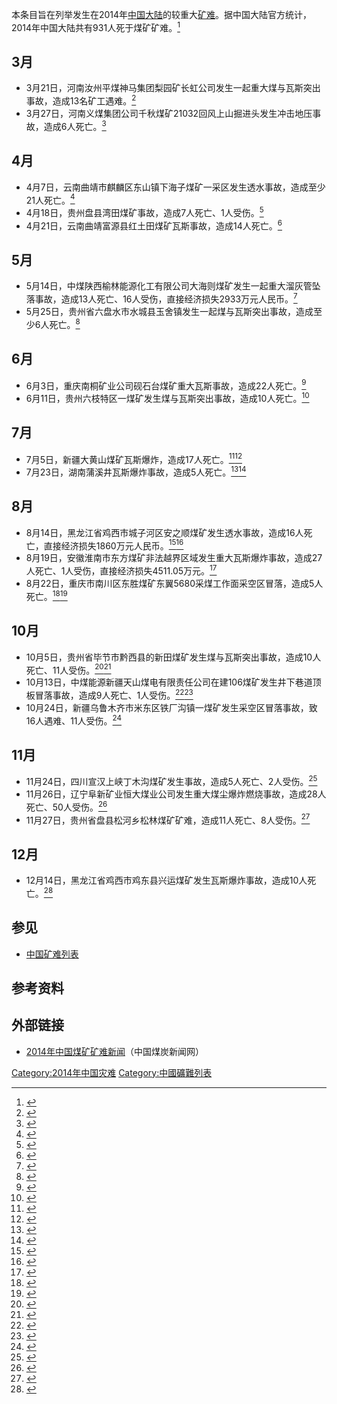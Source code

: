 本条目旨在列举发生在2014年[[中国大陆|中国大陆]]的较重大[[矿难|矿难]]。据中国大陆官方统计，2014年中国大陆共有931人死于煤矿矿难。<ref name=":3">{{Cite journal|title=中国煤矿安全治理: 被忽视的成功经验|author=聂辉华，李靖，方明月|url=http://www.niehuihua.com/uploads/soft/200824/1-200R41S956.pdf|journal=《经济社会体制比较》|issue=4|doi=|others=|year=2020年|volume=|page=|pmid=|archiveurl=https://web.archive.org/web/20201224052313/http://www.niehuihua.com/uploads/soft/200824/1-200R41S956.pdf|archivedate=2020-12-24|deadurl=no|access-date=2020-12-24}}</ref>

== 3月 ==

* 3月21日，河南汝州平煤神马集团梨园矿长虹公司发生一起重大煤与瓦斯突出事故，造成13名矿工遇难。<ref>{{Cite web|title=平煤神马集团总经理因长虹煤矿事故被停职|url=http://www.chinanews.com/gn/2014/04-28/6115282.shtml|accessdate=2020-12-24|author=|date=|format=|work=|publisher=中新网|language=|archive-date=2014-08-18|archive-url=https://web.archive.org/web/20140818071414/http://www.chinanews.com/gn/2014/04-28/6115282.shtml|dead-url=no}}</ref>
* 3月27日，河南义煤集团公司千秋煤矿21032回风上山掘进头发生冲击地压事故，造成6人死亡。<ref>{{Cite web|title=河南千秋煤矿冲击地压事故6人遇难 救援结束(图)|url=http://www.chinanews.com/sh/2014/03-28/6004423.shtml|accessdate=2020-12-24|author=|date=|format=|work=|publisher=中新网|language=|archive-date=2020-08-10|archive-url=https://web.archive.org/web/20200810092943/http://www.chinanews.com/sh/2014/03-28/6004423.shtml|dead-url=no}}</ref>

== 4月 ==

* 4月7日，云南曲靖市麒麟区东山镇下海子煤矿一采区发生透水事故，造成至少21人死亡。<ref>{{Cite web|title=云南曲靖煤矿透水事故:11名官员被停职免职|url=https://china.huanqiu.com/article/9CaKrnJESnb|accessdate=2020-12-24|author=|date=|format=|work=|publisher=环球时报|language=}}</ref>
*4月18日，贵州盘县湾田煤矿事故，造成7人死亡、1人受伤。<ref>{{Cite web|title=贵州盘县湾田煤矿事故搜救结束 7人遇难|url=http://news.sina.com.cn/c/2014-04-18/162929963354.shtml|accessdate=2020-12-24|author=|date=|format=|work=|publisher=新浪|language=|archive-date=2018-06-30|archive-url=https://web.archive.org/web/20180630185009/http://news.sina.com.cn/c/2014-04-18/162929963354.shtml|dead-url=no}}</ref>
* 4月21日，云南曲靖富源县红土田煤矿瓦斯事故，造成14人死亡。<ref>{{Cite web|title=云南富源煤矿瓦斯事故14名被困人员全部遇难|url=http://www.chinanews.com/gn/2014/04-21/6087358.shtml|accessdate=2020-12-24|author=|date=|format=|work=|publisher=中新网|language=|archive-date=2014-04-22|archive-url=https://web.archive.org/web/20140422032247/http://www.chinanews.com/gn/2014/04-21/6087358.shtml|dead-url=no}}</ref>

== 5月 ==

* 5月14日，中煤陕西榆林能源化工有限公司大海则煤矿发生一起重大溜灰管坠落事故，造成13人死亡、16人受伤，直接经济损失2933万元人民币。<ref>{{Cite web|title=大海则煤矿事故调查报告公开|url=https://xw.qq.com/cmsid/XAC2014122500948301|accessdate=2020-12-24|author=|date=|format=|work=|publisher=腾讯|language=zh}}</ref>
* 5月25日，贵州省六盘水市水城县玉舍镇发生一起煤与瓦斯突出事故，造成至少6人死亡。<ref>{{Cite web|title=贵州水城县煤矿事故已致6人遇难|url=https://www.china5e.com/news/news-871037-1.html|accessdate=2020-12-24|author=|date=|format=|work=|publisher=中国能源网|language=}}</ref>

== 6月 ==

* 6月3日，重庆南桐矿业公司砚石台煤矿重大瓦斯事故，造成22人死亡。<ref>{{Cite web|title=重庆南桐矿业公司砚石台煤矿重大瓦斯事故致22人死亡|url=http://finance.sina.com.cn/chanjing/gsnews/20140603/231519303268.shtml|accessdate=2020-12-24|author=|date=|format=|work=|publisher=新浪|language=}}</ref>
* 6月11日，贵州六枝特区一煤矿发生煤与瓦斯突出事故，造成10人死亡。<ref>{{Cite web|title=贵州六枝特区一煤矿发生煤与瓦斯突出事故|url=http://www.gov.cn/xinwen/2014-06/11/content_2698573.htm|accessdate=2020-12-24|author=|date=|format=|work=|publisher=中国政府网|language=|archive-date=2019-09-16|archive-url=https://web.archive.org/web/20190916064503/http://www.gov.cn/xinwen/2014-06/11/content_2698573.htm|dead-url=no}}</ref>

== 7月 ==

* 7月5日，新疆大黄山煤矿瓦斯爆炸，造成17人死亡。<ref>{{Cite web|title=新疆大黄山煤矿瓦斯爆炸 被困17人全部遇难|url=https://money.163.com/photoview/0BGT0025/14689.html#p=A0KBGFQT0BGT0025|accessdate=2020-12-24|author=|date=|format=|work=|publisher=网易财经|language=}}</ref><ref>{{Cite web|title=新疆大黄山豫新煤业有限责任公司一号井“7.5”瓦斯爆炸事故|url=https://www.safehoo.com/Case/Case/Blow/201910/1580362.shtml|accessdate=2020-12-24|author=|date=|format=|work=|publisher=安全管理网|language=}}</ref>
* 7月23日，湖南蒲溪井瓦斯爆炸事故，造成5人死亡。<ref>{{Cite web|title=湖南省煤业集团嘉禾矿业公司浦溪井“7.23”瓦斯爆炸事故救援报告|url=http://www.yiyang.gov.cn/yiyang/12823/12833/12852/12858/content_54159.html|accessdate=2020-12-24|author=|date=|format=|work=|publisher=益阳市人民政府|language=}}</ref><ref>{{Cite web|title=湖南蒲溪井瓦斯爆炸事故造成5人死亡 19人被处分|url=http://hunan.ifeng.com/news/fghx/detail_2014_11/18/3166242_0.shtml|accessdate=2020-12-24|author=|date=|format=|work=|publisher=凤凰网|language=}}</ref>

== 8月 ==

* 8月14日，黑龙江省鸡西市城子河区安之顺煤矿发生透水事故，造成16人死亡，直接经济损失1860万元人民币。<ref>{{Cite web|title=黑龙江鸡西市安之顺煤矿“8-14”透水事故案|url=http://wljcy.cn/jingdiananli/124.htm|accessdate=2020-12-24|author=|date=|format=|work=|publisher=南阳市卧龙区检察院|language=|archive-date=2016-03-24|archive-url=https://web.archive.org/web/20160324110838/http://wljcy.cn/jingdiananli/124.htm|dead-url=no}}</ref><ref>{{Cite web|title=黑龙江省鸡西市城子河区安之顺煤矿“8.14”重大水害事故调查报告|url=http://www.safehoo.com/Case/Case/Blaze/201908/1575714.shtml|accessdate=2020-12-24|author=|date=|format=|work=|publisher=安全管理网|language=}}</ref>
* 8月19日，安徽淮南市东方煤矿非法越界区域发生重大瓦斯爆炸事故，造成27人死亡、1人受伤，直接经济损失4511.05万元。<ref>{{Cite web|title=安徽淮南致27死瓦斯爆炸煤矿非法越界开采近4年-|url=http://www.chinanews.com/gn/2014/12-26/6915608.shtml|accessdate=2020-12-24|author=|date=|format=|work=|publisher=中新网|language=|archive-date=2015-06-25|archive-url=https://web.archive.org/web/20150625142020/http://www.chinanews.com/gn/2014/12-26/6915608.shtml|dead-url=no}}</ref>
* 8月22日，重庆市南川区东胜煤矿东翼5680采煤工作面采空区冒落，造成5人死亡。<ref>{{Cite web|title=重庆南川区东胜煤矿坍塌5人遇难|url=http://news.sina.com.cn/c/2014-08-23/105830732286.shtml|accessdate=2020-12-24|author=|date=|format=|work=|publisher=新浪|language=|archive-date=2019-06-12|archive-url=https://web.archive.org/web/20190612193509/http://news.sina.com.cn/c/2014-08-23/105830732286.shtml|dead-url=no}}</ref><ref>{{Cite web|title=重庆东胜煤矿顶板事故5名遇难者遗体全部找到|url=https://news.qq.com/a/20140823/009594.htm|accessdate=2020-12-24|author=|date=|format=|work=|publisher=腾讯网|language=}}</ref>

== 10月 ==

* 10月5日，贵州省毕节市黔西县的新田煤矿发生煤与瓦斯突出事故，造成10人死亡、11人受伤。<ref>{{Cite web|title=贵州新田煤矿事故致10人遇难|url=https://www.yicai.com/news/4029837.html|accessdate=2020-12-24|author=|date=|format=|work=|publisher=第一财经|language=}}</ref><ref>{{Cite web|title=贵州黔西县发生煤矿事故 3人死亡7人失联11人受伤|url=http://china.cnr.cn/NewsFeeds/201410/t20141007_516554098.shtml|accessdate=2020-12-24|author=|date=|format=|work=|publisher=央广网|language=|archive-date=2014-10-08|archive-url=https://web.archive.org/web/20141008053407/http://china.cnr.cn/NewsFeeds/201410/t20141007_516554098.shtml|dead-url=no}}</ref>
*10月13日，中煤能源新疆天山煤电有限责任公司在建106煤矿发生井下巷道顶板冒落事故，造成9人死亡、1人受伤。<ref>{{Cite web|title=新疆一煤矿发生巷道顶板冒落事故 7死1伤2人生死不明|url=http://www.chinanews.com/gn/2014/10-15/6682738.shtml|accessdate=2020-12-24|author=|date=|format=|work=|publisher=中新网|language=|archive-date=2014-12-09|archive-url=https://web.archive.org/web/20141209015625/http://www.chinanews.com/gn/2014/10-15/6682738.shtml|dead-url=no}}</ref><ref>{{Cite web|title=新疆两座煤矿发生事故致10死 官方责令停建停产|url=http://www.chinanews.com/gn/2014/12-02/6834965.shtml|accessdate=2020-12-24|author=|date=|format=|work=|publisher=中新网|language=|archive-date=2020-08-10|archive-url=https://web.archive.org/web/20200810130147/http://www.chinanews.com/gn/2014/12-02/6834965.shtml|dead-url=no}}</ref>
*10月24日，新疆乌鲁木齐市米东区铁厂沟镇一煤矿发生采空区冒落事故，致16人遇难、11人受伤。<ref>{{Cite web|title=乌鲁木齐铁厂沟一煤矿发生采空区冒落事故 致16人遇难11人受伤|url=http://www.gov.cn/xinwen/2014-10/25/content_2770545.htm|accessdate=2020-12-24|author=|date=|format=|work=|publisher=中国政府网|language=}}</ref>

== 11月 ==

* 11月24日，四川宣汉上峡丁木沟煤矿发生事故，造成5人死亡、2人受伤。<ref>{{Cite web|title=四川宣汉上峡丁木沟煤矿发生事故 致5死2伤(图)|url=http://sc.sina.com.cn/news/m/2014-11-25/detail-icczmvun0343835.shtml|accessdate=2020-12-24|author=|date=|format=|work=|publisher=新浪网|language=}}</ref>
* 11月26日，辽宁阜新矿业恒大煤业公司发生重大煤尘爆炸燃烧事故，造成28人死亡、50人受伤。<ref>{{Cite web|title=国务院安委办通报阜新矿业恒大煤业公司重大煤尘爆炸燃烧事故|url=http://www.gov.cn/xinwen/2014-12/03/content_2786330.htm|accessdate=2020-12-24|author=|date=|format=|work=|publisher=中国政府网|language=|archive-date=2020-05-04|archive-url=https://web.archive.org/web/20200504142351/http://www.gov.cn/xinwen/2014-12/03/content_2786330.htm|dead-url=no}}</ref>
* 11月27日，贵州省盘县松河乡松林煤矿矿难，造成11人死亡、8人受伤。<ref>{{Cite web|title=贵州盘县松河煤矿亲历者：“砰”的一声被气浪掀翻|url=http://www.chinanews.com/sh/2014/11-30/6828672.shtml|accessdate=2020-12-24|author=|date=|format=|work=|publisher=[[中国新闻网|中国新闻网]]|language=|archive-date=2014-11-30|archive-url=https://web.archive.org/web/20141130194252/http://www.chinanews.com/sh/2014/11-30/6828672.shtml|dead-url=no}}</ref>

== 12月 ==

* 12月14日，黑龙江省鸡西市鸡东县兴运煤矿发生瓦斯爆炸事故，造成10人死亡。<ref>{{Cite web|title=黑龙江鸡西煤矿发生瓦斯爆炸事故 矿难致10人遇难|url=https://www.guancha.cn/society/2014_12_14_303323.shtml|accessdate=2020-12-24|author=|date=|format=|work=|publisher=观察者网|language=|archive-date=2017-09-23|archive-url=https://web.archive.org/web/20170923103523/http://www.guancha.cn/society/2014_12_14_303323.shtml|dead-url=no}}</ref>

== 参见 ==

* [[中国矿难列表|中国矿难列表]]

== 参考资料 ==
{{reflist|2}}

== 外部链接 ==

* [http://www.cwestc.com/MroeNews.aspx?gd=34&page=10 2014年中国煤矿矿难新闻]{{Wayback|url=http://www.cwestc.com/MroeNews.aspx?gd=34&page=10 |date=20170311225323 }}（中国煤炭新闻网）

{{中国矿难}}

[[Category:2014年中国灾难|Category:2014年中国灾难]]
[[Category:中國礦難列表|Category:中國礦難列表]]